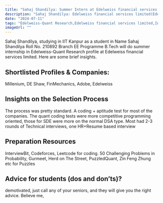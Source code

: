 ```yaml
---
title: "Sahaj Shandilya: Summer Intern at Edelweiss financial services limited"
description: "Sahaj Shandilya: Edelweiss financial services limited(Edelweiss-Quant Research)"
date: "2024-07-11"
tags: "Edelweiss-Quant Research,Edelweiss financial services limited,Internship"
imageUrl: ""
---
```


Sahaj Shandilya, studying in IIT Kanpur as a  student in Name Sahaj Shandilya Roll No.  210892 Branch EE Programme B.Tech will do
 summer internship in Edelweiss-Quant Research profile at Edelweiss financial services limited. Here are some brief
insights.

## Shortlisted Profiles & Companies:
Millenium, DE Shaw, FinMechanics, Adobe, Edelweiss

## Insights on the Selection Process
The process was pretty standard. A coding + aptitude test for most of the companies. The quant coding tests were more competitive programming oriented, those for SDE were more on the normal DSA type. Most had 2-3 rounds of Technical interviews, one HR+Resume based interview

##  Preparation Resources
InterviewBit, Codeforces, Leetcode for coding. 50 Challenging Problems in Probability, Gurmeet, Herd on The Street, PuzzledQuant, Zin Feng Zhung etc for Puzzles

## Advice for students (dos and don’ts)? 
demotivated, just call any of your seniors, and they will give you the right advice. Believe me,

